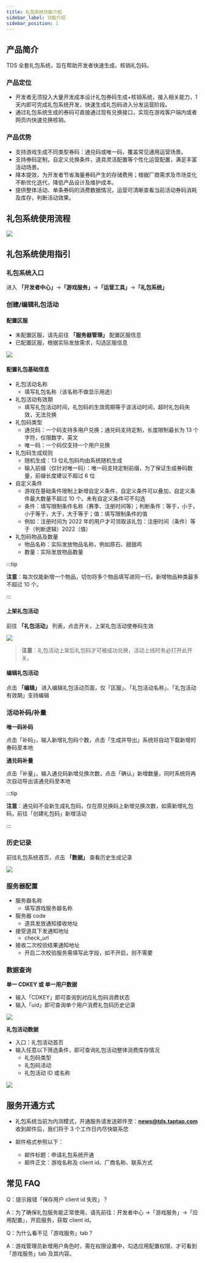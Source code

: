 ```yaml
---
title: 礼包系统功能介绍
sidebar_label: 功能介绍
sidebar_position: 1
---
```


## 产品简介

TDS 全套礼包系统，旨在帮助开发者快速生成、核销礼包码。

### 产品定位

- 开发者无须投入大量开发成本设计礼包券码生成+核销系统，接入相关能力，1 天内即可完成礼包系统开发，快速生成礼包码进入分发运营阶段。
- 通过礼包系统生成的券码可直接通过现有兑换接口，实现在游戏客户端内或者网页内快速兑换核销。

### 产品优势

- 支持游戏生成不同类型券码：通兑码或唯一码，覆盖常见通用运营场景。
- 支持券码定制，自定义兑换条件，道具灵活配置等个性化运营配置，满足丰富活动场景。
- 降本提效，为开发者节省海量券码产生的存储费用；根据厂商需求及市场变化不断优化迭代，降低产品设计及维护成本。
- 提供整体活动、单条券码的消费数据情况，运营可清晰查看当前活动券码消耗及库存，判断活动效果。

## 礼包系统使用流程

![](/img/tds-gift/gift01.png)

## 礼包系统使用指引

### 礼包系统入口

进入 **「开发者中心」**→**「游戏服务」**→**「运营工具」**→**「礼包系统」**

### 创建/编辑礼包活动

#### 配置区服

- 未配置区服，请先前往 **「服务器管理」** 配置区服信息
- 已配置区服，根据实际发放需求，勾选区服信息

![](/img/tds-gift/gift02.png)

#### 配置礼包基础信息

- 礼包活动名称
  - 填写礼包名称（该名称不做显示用途）
- 礼包活动有效期
  - 填写礼包活动时间，礼包码的生效周期等于该活动时间，超时礼包码失效，无法兑换
- 礼包码类型
  - 通兑码：一个码支持多用户兑换；通兑码支持定制，长度限制最长为 13 个字符，仅限数字、英文
  - 唯一码：一个码仅支持一个用户兑换
- 礼包码生成规则
  - 随机生成：13 位礼包码均由系统随机生成
  - 输入前缀（仅针对唯一码）：唯一码支持定制前缀，为了保证生成券码数量，前缀长度建议不超过 6 位
- 自定义条件
  - 游戏在基础条件限制上新增自定义条件，自定义条件可以叠加，自定义条件最大数量不超过 10 个。未有自定义条件可不勾选
  - 条件：填写限制条件名称（赛季、注册时间等）；判断条件：等于，小于，小于等于，大于，大于等于；值：填写限制条件的值
  - 例如：注册时间为 2022 年的用户才可领取该礼包：注册时间（条件）等于（判断逻辑）2022（值）
- 礼包码物品及数量
  - 物品名称：实际发放物品名称，例如原石、甜甜鸡
  - 数量：实际发放物品数量

:::tip

**注意**：每次仅能新增一个物品，切勿将多个物品填写进同一行。新增物品种类最多不超过 10 个。

:::

#### 上架礼包活动

前往 **「礼包活动」** 列表，点击开关，上架礼包活动使券码生效

![](/img/tds-gift/gift03.png)

> **注意**：礼包活动上架后礼包码才可被成功兑换，活动上线时务必打开此开关。

#### 编辑礼包活动

点击 **「编辑」** 进入编辑礼包活动页面，仅「区服」、「礼包活动名称」、「礼包活动有效期」支持编辑

### 活动补码/补量

**唯一码补码**

点击「补码」，输入新增礼包码个数，点击「生成并导出」系统将自动下载新增的券码至本地

**通兑码补量**

点击「补量」，输入通兑码新增兑换次数，点击「确认」新增数量，同时系统将再次自动导出该通兑码至本地

:::tip

**注意**：通兑码不会新生成礼包码，仅在原兑换码上新增兑换次数，如需新增礼包码，前往「创建礼包码」新增活动

:::

### 历史记录

前往礼包系统首页，点击 **「数据」** 查看历史生成记录

![](/img/tds-gift/gift04.png)

### 服务器配置

- 服务器名称
  - 填写游戏服务器名称
- 服务器 code
  - 道具发放通知接收地址
- 接受道具下发通知地址
  - check_url
- 接收二次校验结果通知地址
  - 开启二次校验服务需填写此字段，如不开启，则不需要

### 数据查询

**单一 CDKEY 或 单一用户数据**

- 输入「CDKEY」即可查询到对应礼包码消费状态
- 输入「uid」即可查询单个用户消费礼包码历史记录

![](/img/tds-gift/gift05.png)

**礼包活动数据**

- 入口：礼包活动首页
- 输入任意以下筛选条件，即可查询礼包活动整体消费库存情况
  - 礼包码类型
  - 礼包码活动
  - 礼包活动 ID 或名称

![](/img/tds-gift/gift06.png)

## 服务开通方式

- 礼包系统当前为内测模式，开通服务请发送邮件至：**news@tds.taptap.com**
  收到邮件后，我们将于 3 个工作日内尽快联系您

- 邮件格式参照以下：
  - 邮件标题：申请礼包系统开通
  - 邮件正文：游戏名称及 client id、厂商名称、联系方式

## 常见 FAQ

Q：提示报错「保存用户 client id 失败」？

A：为了确保礼包服务能正常使用，请先前往：开发者中心 →「游戏服务」→「应用配置」，开启服务，获取 client id。

Q：为什么看不见「游戏服务」tab？

A：游戏管理员新增用户角色时，需在权限设置中，勾选应用配置权限，才可看到「游戏服务」tab 及其内容。
